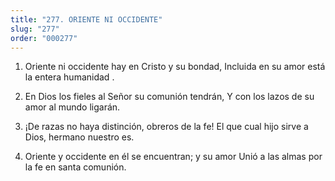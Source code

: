 ```yaml
---
title: "277. ORIENTE NI OCCIDENTE"
slug: "277"
order: "000277"
---
```


1. Oriente ni occidente hay en Cristo y su bondad, Incluida en su amor está la entera humanidad .

2. En Dios los fieles al Señor su comunión tendrán,
Y con los lazos de su amor al mundo ligarán.

3. ¡De razas no haya distinción, obreros de la fe! El que cual hijo sirve a Dios, hermano nuestro es.

4. Oriente y occidente en él se encuentran; y su amor
Unió a las almas por la fe en santa comunión.
